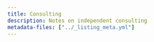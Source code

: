 ```yaml
---
title: Consulting
description: Notes on independent consulting
metadata-files: ["../_listing_meta.yml"]
---
```



